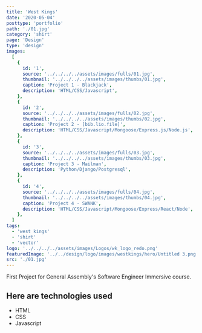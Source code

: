 ```yaml
---
title: 'West Kings'
date: '2020-05-04'
posttype: 'portfolio'
path: './01.jpg'
category: 'shirt'
page: 'Design'
type: 'design'
images:
  [
    {
      id: '1',
      source: '../../../../assets/images/fulls/01.jpg',
      thumbnail: '../../../../assets/images/thumbs/01.jpg',
      caption: 'Project 1 - Blackjack',
      description: 'HTML/CSS/Javascript',
    },
    {
      id: '2',
      source: '../../../../assets/images/fulls/02.jpg',
      thumbnail: '../../../../assets/images/thumbs/02.jpg',
      caption: 'Project 2 - [bib.lio.file]',
      description: 'HTML/CSS/Javascript/Mongoose/Express.js/Node.js',
    },
    {
      id: '3',
      source: '../../../../assets/images/fulls/03.jpg',
      thumbnail: '../../../../assets/images/thumbs/03.jpg',
      caption: 'Project 3 - Mailman',
      description: 'Python/Django/Postgresql',
    },
    {
      id: '4',
      source: '../../../../assets/images/fulls/04.jpg',
      thumbnail: '../../../../assets/images/thumbs/04.jpg',
      caption: 'Project 4 - SWANK',
      description: 'HTML/CSS/Javascript/Mongoose/Express/React/Node',
    },
  ]
tags:
  - 'west kings'
  - 'shirt'
  - 'vector'
logo: '../../../../assets/images/Logos/wk_logo_redo.png'
featuredImage: '../../design/logo/images/westkings/hero/Untitled 3.png'
src: './01.jpg'
---
```



First Project for General Assembly's Software Engineer Immersive course.

<ShirtGallery />

## Here are technologies used

- HTML
- CSS
- Javascript
